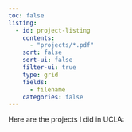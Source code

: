 ```yaml
---
toc: false
listing: 
  - id: project-listing
    contents:
      - "projects/*.pdf"
    sort: false
    sort-ui: false
    filter-ui: true
    type: grid
    fields:
      - filename
    categories: false
---
```

Here are the projects I did in UCLA: 

:::project-listing
:::